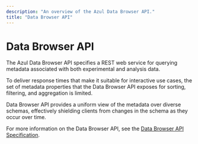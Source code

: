 ```yaml
---
description: "An overview of the Azul Data Browser API."
title: "Data Browser API"
---
```


# Data Browser API

The Azul Data Browser API specifies a REST web service for querying metadata associated with both experimental and
analysis data.

To deliver response times that make it suitable for interactive use cases, the set of metadata properties that the Data
Browser API exposes for sorting, filtering, and aggregation is limited.

Data Browser API provides a uniform view of the metadata over diverse schemas, effectively shielding clients from
changes in the schema as they occur over time.

For more information on the Data Browser API, see
the [Data Browser API Specification](https://service.azul.data.humancellatlas.org/).